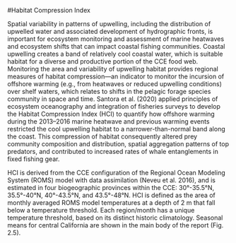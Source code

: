 #Habitat Compression Index

Spatial variability in patterns of upwelling, including the distribution of upwelled water and associated development of hydrographic fronts, is important for ecosystem monitoring and assessment of marine heatwaves and ecosystem shifts that can impact coastal fishing communities. Coastal upwelling creates a band of relatively cool coastal water, which is suitable habitat for a diverse and productive portion of the CCE food web. Monitoring the area and variability of upwelling habitat provides regional measures of habitat compression—an indicator to monitor the incursion of offshore warming (e.g., from heatwaves or reduced upwelling conditions) over shelf waters, which relates to shifts in the pelagic forage species community in space and time. Santora et al. (2020) applied principles of ecosystem oceanography and integration of fisheries surveys to develop the Habitat Compression Index (HCI) to quantify how offshore warming during the 2013–2016 marine heatwave and previous warming events restricted the cool upwelling habitat to a narrower-than-normal band along the coast. This compression of habitat consequently altered prey community composition and distribution, spatial aggregation patterns of top predators, and contributed to increased rates of whale entanglements in fixed fishing gear.

HCI is derived from the CCE configuration of the Regional Ocean Modeling System (ROMS) model with data assimilation (Neveu et al. 2016), and is estimated in four biogeographic provinces within the CCE: 30°-35.5°N, 35.5°-40°N, 40°-43.5°N, and 43.5°-48°N. HCI is defined as the area of monthly averaged ROMS model temperatures at a depth of 2 m that fall below a temperature threshold. Each region/month has a unique temperature threshold, based on its distinct historic climatology. Seasonal means for central California are shown in the main body of the report (Fig. 2.5).
